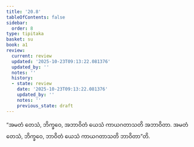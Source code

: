 ```yaml
---
title: '20.8'
tableOfContents: false
sidebar:
  order: 8
type: tipitaka
basket: su
book: a1
review:
  current: review
  updated: '2025-10-23T09:13:22.081376'
  updated_by: ''
  notes: ''
  history:
  - state: review
    date: '2025-10-23T09:13:22.081376'
    updated_by: ''
    notes: ''
    previous_state: draft
---
```



<ReviewStatus review={frontmatter.review} showDetails={true} />

<HypothesisAnnotation frontmatter={frontmatter} />

<DynamicBreadcrumb />

<Division number="607" book="a1" e="ch" v="15" p="47">

<Paragraph number="476" book="a1">
“အမတံ တေသံ, ဘိက္ခဝေ, အဘာဝိတံ ယေသံ ကာယဂတာသတိ အဘာဝိတာ. အမတံ တေသံ, ဘိက္ခဝေ, ဘာဝိတံ ယေသံ ကာယဂတာသတိ ဘာဝိတာ”တိ.
</Paragraph>
</Division>